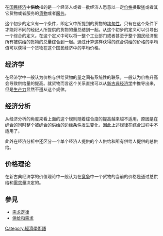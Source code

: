 {{NoteTA
|G1=Economics}}
{{Unreferenced|time=2019-04-10T10:15:24+00:00}}
在[[国民经济|国民经济]]中'''供给'''指的是一个经济人或者一批经济人愿意以一定[[价格|价格]]换取[[钱|钱]]或者其它货物或者服务的[[货物|货物]]或者[[服务|服务]]。

这个初步的定义有一个条件，即定义中所提到的货物的[[均匀性|均匀性]]。只有在这个条件下才能将不同的经纪人所提供的货物的量总结到一起。从这个初步的定义可以引导出一个综合的定义，在这个定义中可以将一整个工业部门或者甚至于整个国民经济里所有被供给的货物的总量综合到一起。通过计算这样获得的综合供给的价格的平均值可以获得一个货物在这个国民经济中的平均价格。

==经济学==
在经济学中一般认为价格与供给货物的量之间有系统性的联系。一般认为价格升高会导致供给量的提高。就货物而言这个关系直接可以从[[新古典经济学|新古典经济学]]中推导出来，但是[[生产力|生产力]]显然不遵从这个规律。

==经济分析==
从经济分析的角度来看上面的这个规则随着综合度的提高越来越不适用，原因是在综合的同时整个被综合的供给的边缘条件发生变化，因此上述规律在综合过程中不适用了。

此外在经济分析中还区分一个单个经济人提供的个人供给和所有供给人提供的总供给。

==价格理论==
在新古典经济学的价值理论中一般认为在[[竞争|竞争]]中一个货物的当前的价格是通过总供给和[[需求|需求]]量决定的。

==參見==
*[[需求定律|需求定律]]
*[[供给和需求|供给和需求]]

[[Category:經濟學術語|Category:經濟學術語]]